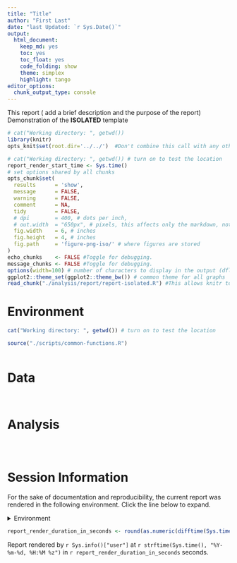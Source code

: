 ```yaml
---
title: "Title"
author: "First Last"  
date: "last Updated: `r Sys.Date()`"
output:
  html_document:
    keep_md: yes
    toc: yes
    toc_float: yes
    code_folding: show
    theme: simplex
    highlight: tango
editor_options: 
  chunk_output_type: console
---
```


This report ( add a brief description and the purpose of the report)
Demonstration of the __ISOLATED__ template

<!--  Set the working directory to the repository's base directory; this assumes the report is nested inside of two directories.-->
```r
# cat("Working directory: ", getwd())
library(knitr)
opts_knit$set(root.dir='../../')  #Don't combine this call with any other chunk -especially one that uses file paths.
```

```r
# cat("Working directory: ", getwd()) # turn on to test the location
report_render_start_time <- Sys.time()
# set options shared by all chunks
opts_chunk$set(
  results      = 'show',
  message      = FALSE,
  warning      = FALSE,
  comment      = NA,
  tidy         = FALSE,
  # dpi        = 400, # dots per inch,
  # out.width  = "650px", # pixels, this affects only the markdown, not the underlying png file.  The height will be scaled appropriately.
  fig.width    = 6, # inches
  fig.height   = 4, # inches
  fig.path     = 'figure-png-iso/' # where figures are stored
)
echo_chunks    <- FALSE #Toggle for debugging.
message_chunks <- FALSE #Toggle for debugging.
options(width=100) # number of characters to display in the output (dflt = 80)
ggplot2::theme_set(ggplot2::theme_bw()) # common theme for all graphs
read_chunk("./analysis/report/report-isolated.R") #This allows knitr to call chunks tagged in the underlying *.R file.
```

# Environment

<!-- Load packages, or at least verify they're available on the local machine.  Suppress the output when loading packages. -->
```r
cat("Working directory: ", getwd()) # turn on to test the location
```

<!-- Load the sources.  Suppress the output when loading sources. --> 
```r
source("./scripts/common-functions.R")
```

<!-- Load any Global functions and variables declared in the R file.  Suppress the output. --> 
```r
```

# Data

```r
```

```r
```

# Analysis 

```r
```


```r
```

```r
```

Session Information {#session-info}
===========================================================================

For the sake of documentation and reproducibility, the current report was rendered in the following environment.  Click the line below to expand.

<details>
  <summary>Environment <span class="glyphicon glyphicon-plus-sign"></span></summary>
```r
if( requireNamespace("devtools", quietly = TRUE) ) {
  devtools::session_info()
} else {
  sessionInfo()
}
```
</details>

```r
report_render_duration_in_seconds <- round(as.numeric(difftime(Sys.time(), report_render_start_time, units="secs")))
```

Report rendered by `r Sys.info()["user"]` at `r strftime(Sys.time(), "%Y-%m-%d, %H:%M %z")` in `r report_render_duration_in_seconds` seconds.
